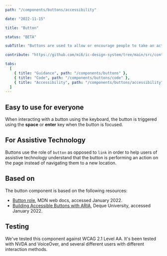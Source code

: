 ```yaml
---
path: "/components/buttons/accessibility"

date: "2022-11-15"

title: "Button"

status: "BETA"

subTitle: "Buttons are used to allow or encourage people to take an action."

contribute: "https://github.com/mi6/ic-design-system/tree/main/src/content/structured/components/buttons.mdx"

tabs:
  [
    { title: "Guidance", path: "/components/buttons" },
    { title: "Code", path: "/components/buttons/code" },
    { title: "Accessibility", path: "/components/buttons/accessibility" },
  ]
---
```


## Easy to use for everyone

When interacting with a button using the keyboard, the button is triggered using the **space** or **enter** key when the button is focused.

## For Assistive Technology

Buttons use the role of `button` as opposed to `link` in order to help users of assistive technology understand that the button is performing an action on the page instead of navigating them to a new location.

## Based on

The button component is based on the following resources:

- [Button role](https://developer.mozilla.org/en-US/docs/Web/Accessibility/ARIA/Roles/button_role), MDN web docs, accessed January 2022.
- [Building Accessible Buttons with ARIA](https://www.deque.com/blog/accessible-aria-buttons/), Deque University, accessed January 2022.

## Testing

We've tested this component against WCAG 2.1 Level AA. It's been tested with NVDA and VoiceOver, and several different users with different interaction methods.
